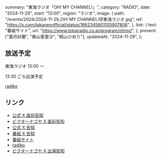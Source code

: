   summary: "東海ラジオ「OH! MY CHANNEL!」",
  category: "RADIO",
  date: "2024-11-29",
  start: "13:00",
  region: "ラジオ",
  image: {
    path: "/events/2024/2024-11-29_OH! MY CHANNEL!@東海ラジオ.jpg",
    ref: "https://x.com/takanenofficial/status/1862345801105907806",
  },
  link: {
    text: "番組サイト",
    url: "https://www.tokairadio.co.jp/program/ohmy/",
  },
  present: ["葉月紗蘭", "東山恵里沙", "籾山ひめり"],
  updatedAt: "2024-11-29",
};

## 放送予定

東海ラジオ 13:00 〜

13:30 ごろ出演予定

[radiko](http://radiko.jp/#TOKAIRADIO)

## リンク

- [公式 X 直前告知](https://x.com/takanenofficial/status/1862345801105907806)
- [ビクターナゴヤ X 直前告知](https://x.com/victor_nagoya/status/1862350773088395287)
- [公式 X 告知](https://x.com/takanenofficial/status/1860508637166469613)
- [番組 X 告知](https://x.com/ohmy1332/status/1860498680262148133)
- [番組サイト](https://www.tokairadio.co.jp/program/ohmy/)
- [radiko](http://radiko.jp/#TOKAIRADIO)
- [ビクターナゴヤ X 出演告知](https://x.com/victor_nagoya/status/1862312195062997057)
